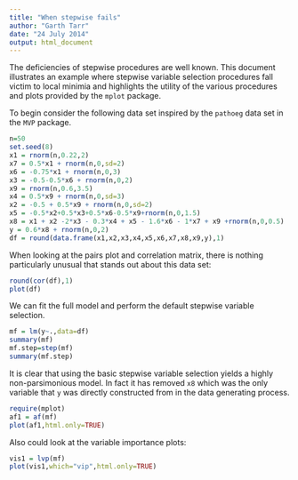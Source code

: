 ```yaml
---
title: "When stepwise fails"
author: "Garth Tarr"
date: "24 July 2014"
output: html_document
---
```


The deficiencies of stepwise procedures are well known.  This document illustrates an example where stepwise variable selection procedures fall victim to local minimia and highlights the utility of the various procedures and plots provided by the `mplot` package.

To begin consider the following data set inspired by the `pathoeg` data set in the `MVP` package.

```r
n=50
set.seed(8)
x1 = rnorm(n,0.22,2)
x7 = 0.5*x1 + rnorm(n,0,sd=2)
x6 = -0.75*x1 + rnorm(n,0,3)
x3 = -0.5-0.5*x6 + rnorm(n,0,2)
x9 = rnorm(n,0.6,3.5)
x4 = 0.5*x9 + rnorm(n,0,sd=3)
x2 = -0.5 + 0.5*x9 + rnorm(n,0,sd=2)
x5 = -0.5*x2+0.5*x3+0.5*x6-0.5*x9+rnorm(n,0,1.5)
x8 = x1 + x2 -2*x3 - 0.3*x4 + x5 - 1.6*x6 - 1*x7 + x9 +rnorm(n,0,0.5)
y = 0.6*x8 + rnorm(n,0,2)
df = round(data.frame(x1,x2,x3,x4,x5,x6,x7,x8,x9,y),1)
```

When looking at the pairs plot and correlation matrix, there is nothing particularly unusual that stands out about this data set:

```r
round(cor(df),1)
plot(df)
```

We can fit the full model and perform the default stepwise variable selection.

```r
mf = lm(y~.,data=df)
summary(mf)
mf.step=step(mf)
summary(mf.step)
```

It is clear that using the basic stepwise variable selection yields a highly non-parsimonious model.  In fact it has removed `x8` which was the only variable that `y` was directly constructed from in the data generating process.

```r
require(mplot)
af1 = af(mf)
plot(af1,html.only=TRUE)
```

Also could look at the variable importance plots:

```r
vis1 = lvp(mf)
plot(vis1,which="vip",html.only=TRUE)
```